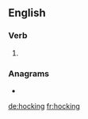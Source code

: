 ==English==

===Verb===
{{head|en|present participle}}

# {{present participle of|hock|lang=en|nocat=1}}

===Anagrams===
* {{l|en|choking}}

[[de:hocking]]
[[fr:hocking]]